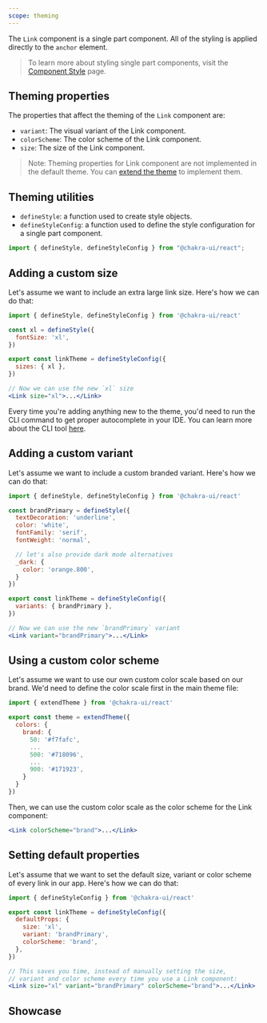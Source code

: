 ```yaml
---
scope: theming
---
```



The `Link` component is a single part component. All of the styling is applied
directly to the `anchor` element.

> To learn more about styling single part components, visit the
> [Component Style](/docs/styled-system/component-style#styling-single-part-components)
> page.

## Theming properties

The properties that affect the theming of the `Link` component are:

- `variant`: The visual variant of the Link component.
- `colorScheme`: The color scheme of the Link component.
- `size`: The size of the Link component.

> Note: Theming properties for Link component are not implemented in the default
> theme. You can
> [extend the theme](/docs/styled-system/customize-theme#customizing-component-styles)
> to implement them.

## Theming utilities

- `defineStyle`: a function used to create style objects.
- `defineStyleConfig`: a function used to define the style configuration for a
  single part component.

```jsx
import { defineStyle, defineStyleConfig } from "@chakra-ui/react";
```

## Adding a custom size

Let's assume we want to include an extra large link size. Here's how we can do
that:

```jsx
import { defineStyle, defineStyleConfig } from '@chakra-ui/react'

const xl = defineStyle({
  fontSize: 'xl',
})

export const linkTheme = defineStyleConfig({
  sizes: { xl },
})

// Now we can use the new `xl` size
<Link size="xl">...</Link>
```

Every time you're adding anything new to the theme, you'd need to run the CLI
command to get proper autocomplete in your IDE. You can learn more about the CLI
tool [here](/docs/styled-system/cli).

## Adding a custom variant

Let's assume we want to include a custom branded variant. Here's how we can do
that:

```jsx
import { defineStyle, defineStyleConfig } from '@chakra-ui/react'

const brandPrimary = defineStyle({
  textDecoration: 'underline',
  color: 'white',
  fontFamily: 'serif',
  fontWeight: 'normal',

  // let's also provide dark mode alternatives
  _dark: {
    color: 'orange.800',
  }
})

export const linkTheme = defineStyleConfig({
  variants: { brandPrimary },
})

// Now we can use the new `brandPrimary` variant
<Link variant="brandPrimary">...</Link>
```

## Using a custom color scheme

Let's assume we want to use our own custom color scale based on our brand. We'd
need to define the color scale first in the main theme file:

```jsx
import { extendTheme } from '@chakra-ui/react'

export const theme = extendTheme({
  colors: {
    brand: {
      50: '#f7fafc',
      ...
      500: '#718096',
      ...
      900: '#171923',
    }
  }
})
```

Then, we can use the custom color scale as the color scheme for the Link
component:

```jsx
<Link colorScheme="brand">...</Link>
```

## Setting default properties

Let's assume that we want to set the default size, variant or color scheme of
every link in our app. Here's how we can do that:

```jsx
import { defineStyleConfig } from '@chakra-ui/react'

export const linkTheme = defineStyleConfig({
  defaultProps: {
    size: 'xl',
    variant: 'brandPrimary',
    colorScheme: 'brand',
  },
})

// This saves you time, instead of manually setting the size,
// variant and color scheme every time you use a Link component:
<Link size="xl" variant="brandPrimary" colorScheme="brand">...</Link>
```

## Showcase

<Showcase />
